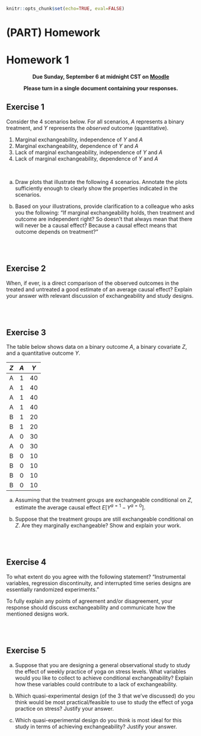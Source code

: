 ```r
knitr::opts_chunk$set(echo=TRUE, eval=FALSE)
```

# (PART) Homework {-}

# Homework 1 {-}

<center>
**Due Sunday, September 6 at midnight CST on [Moodle](https://moodle.macalester.edu/mod/assign/view.php?id=24285)**

**Please turn in a single document containing your responses.**
</center>

## Exercise 1 {-}

Consider the 4 scenarios below. For all scenarios, $A$ represents a binary treatment, and $Y$ represents the *observed* outcome (quantitative).

1. Marginal exchangeability, independence of $Y$ and $A$
2. Marginal exchangeability, dependence of $Y$ and $A$
3. Lack of marginal exchangeability, independence of $Y$ and $A$
4. Lack of marginal exchangeability, dependence of $Y$ and $A$

<br>

a. Draw plots that illustrate the following 4 scenarios. Annotate the plots sufficiently enough to clearly show the properties indicated in the scenarios.

b. Based on your illustrations, provide clarification to a colleague who asks you the following: "If marginal exchangeability holds, then treatment and outcome are independent right? So doesn't that always mean that there will never be a causal effect? Because a causal effect means that outcome depends on treatment?"


<br><br>


## Exercise 2 {-}

When, if ever, is a direct comparison of the observed outcomes in the treated and untreated a good estimate of an average causal effect? Explain your answer with relevant discussion of exchangeability and study designs.


<br><br>


## Exercise 3 {-}

The table below shows data on a binary outcome $A$, a binary covariate $Z$, and a quantitative outcome $Y$.

 $Z$   $A$   $Y$
----- ----- -----
  A     1    40
  A     1    40
  A     1    40
  A     1    40
  B     1    20
  B     1    20
  A     0    30
  A     0    30
  B     0    10
  B     0    10
  B     0    10
  B     0    10

a. Assuming that the treatment groups are exchangeable conditional on $Z$, estimate the average causal effect $E[Y^{a=1}-Y^{a=0}]$.

b. Suppose that the treatment groups are still exchangeable conditional on $Z$. Are they marginally exchangeable? Show and explain your work.


<br><br>


## Exercise 4 {-}

To what extent do you agree with the following statement? "Instrumental variables, regression discontinuity, and interrupted time series designs are essentially randomized experiments."

To fully explain any points of agreement and/or disagreement, your response should discuss exchangeability and communicate how the mentioned designs work.


<br><br>


## Exercise 5 {-}

a. Suppose that you are designing a general observational study to study the effect of weekly practice of yoga on stress levels. What variables would you like to collect to achieve conditional exchangeability? Explain how these variables could contribute to a lack of exchangeability.

b. Which quasi-experimental design (of the 3 that we've discussed) do you think would be most practical/feasible to use to study the effect of yoga practice on stress? Justify your answer.

c. Which quasi-experimental design do you think is most ideal for this study in terms of achieving exchangeability? Justify your answer.

